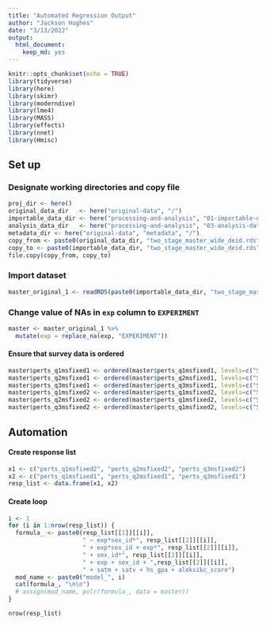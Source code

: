 ```yaml
---
title: "Automated Regression Output"
author: "Jackson Hughes"
date: "3/13/2022"
output: 
  html_document:
    keep_md: yes
---
```


```r
knitr::opts_chunk$set(echo = TRUE)
library(tidyverse)
library(here)
library(skimr)
library(moderndive)
library(lme4)
library(MASS)
library(effects)
library(nnet)
library(Hmisc)
```

## Set up

### Designate working directories and copy file

```r
proj_dir <- here()
original_data_dir   <- here("original-data", "/")
importable_data_dir <- here("processing-and-analysis", "01-importable-data", "/")
analysis_data_dir   <- here("processing-and-analysis", "03-analysis-data", "/")
metadata_dir <- here("original-data", "metadata", "/")
copy_from <- paste0(original_data_dir, "two_stage_master_wide_deid.rds")
copy_to <- paste0(importable_data_dir, "two_stage_master_wide_deid.rds")
file.copy(copy_from, copy_to)
```

### Import dataset

```r
master_original_1 <- readRDS(paste0(importable_data_dir, "two_stage_master_wide_deid.rds"))
```

### Change value of NAs in `exp` column to `EXPERIMENT`

```r
master <- master_original_1 %>% 
  mutate(exp = replace_na(exp, "EXPERIMENT"))
```

#### Ensure that survey data is ordered

```r
master$perts_q1msfixed1 <- ordered(master$perts_q1msfixed1, levels=c("Strongly Disagree", "Disagree", "Somewhat Disagree", "Somewhat Agree", "Agree", "Strongly Agree"))
master$perts_q2msfixed1 <- ordered(master$perts_q2msfixed1, levels=c("Strongly Disagree", "Disagree", "Somewhat Disagree", "Somewhat Agree", "Agree", "Strongly Agree"))
master$perts_q3msfixed1 <- ordered(master$perts_q3msfixed1, levels=c("Strongly Disagree", "Disagree", "Somewhat Disagree", "Somewhat Agree", "Agree", "Strongly Agree"))
master$perts_q1msfixed2 <- ordered(master$perts_q1msfixed2, levels=c("Strongly Disagree", "Disagree", "Somewhat Disagree", "Somewhat Agree", "Agree", "Strongly Agree"))
master$perts_q2msfixed2 <- ordered(master$perts_q1msfixed2, levels=c("Strongly Disagree", "Disagree", "Somewhat Disagree", "Somewhat Agree", "Agree", "Strongly Agree"))
master$perts_q3msfixed2 <- ordered(master$perts_q1msfixed2, levels=c("Strongly Disagree", "Disagree", "Somewhat Disagree", "Somewhat Agree", "Agree", "Strongly Agree"))
```

## Automation

#### Create response list

```r
x1 <- c("perts_q1msfixed2", "perts_q2msfixed2", "perts_q3msfixed2")
x2 <- c("perts_q1msfixed1", "perts_q2msfixed1", "perts_q3msfixed1")
resp_list <- data.frame(x1, x2)
```

#### Create loop

```r
i <- 1
for (i in 1:nrow(resp_list)) {
  formula_ <- paste0(resp_list[[1]][[i]], 
                     " ~ exp*sex_id*", resp_list[[2]][[i]], 
                     " + exp*sex_id + exp*", resp_list[[2]][[i]], 
                     " + sex_id*", resp_list[[2]][[i]], 
                     " + exp + sex_id + ",resp_list[[2]][[i]], 
                     " + satm + satv + hs_gpa + aleksikc_score")
  mod_name <- paste0("model_", i)
  cat(formula_, "\n\n")
  # assign(mod_name, polr(formula_, data = master))
}

nrow(resp_list)
```

